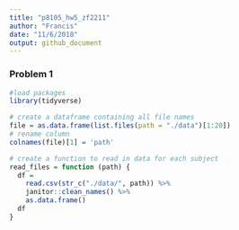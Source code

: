 ```yaml
---
title: "p8105_hw5_zf2211"
author: "Francis"
date: "11/6/2018"
output: github_document
---
```

### Problem 1
```r
#load packages
library(tidyverse)
```

```r
# create a dataframe containing all file names
file = as.data.frame(list.files(path = "./data")[1:20]) 
# rename column
colnames(file)[1] = 'path' 

```

```r
# create a function to read in data for each subject 
read_files = function (path) {
  df = 
    read.csv(str_c("./data/", path)) %>% 
    janitor::clean_names() %>% 
    as.data.frame()
  df
}
```

